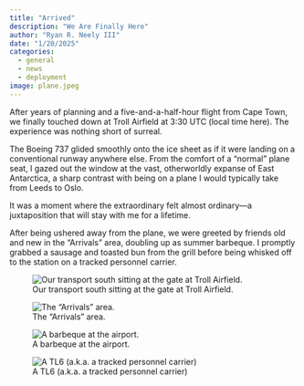 ```yaml
---
title: "Arrived"
description: "We Are Finally Here"
author: "Ryan R. Neely III"
date: "1/20/2025"
categories:
  - general
  - news
  - deployment
image: plane.jpeg
---
```


After years of planning and a five-and-a-half-hour flight from Cape Town, we finally touched down at Troll Airfield at 3:30 UTC (local time here). The experience was nothing short of surreal.

The Boeing 737 glided smoothly onto the ice sheet as if it were landing on a conventional runway anywhere else. From the comfort of a "normal" plane seat, I gazed out the window at the vast, otherworldly expanse of East Antarctica, a sharp contrast with being on a plane I would typically take from Leeds to Oslo.

It was a moment where the extraordinary felt almost ordinary—a juxtaposition that will stay with me for a lifetime.

After being ushered away from the plane, we were greeted by friends old and new in the "Arrivals" area, doubling up as summer barbeque. I promptly grabbed a sausage and toasted bun from the grill before being whisked off to the station on a tracked personnel carrier.

![Our transport south sitting at the gate at Troll Airfield.](plane.jpeg)

![The "Arrivals" area.](arrivals_area.jpeg)

![A barbeque at the airport.](hotdogs.jpeg)

![A TL6 (a.k.a. a tracked personnel carrier)](TL6.jpeg)

